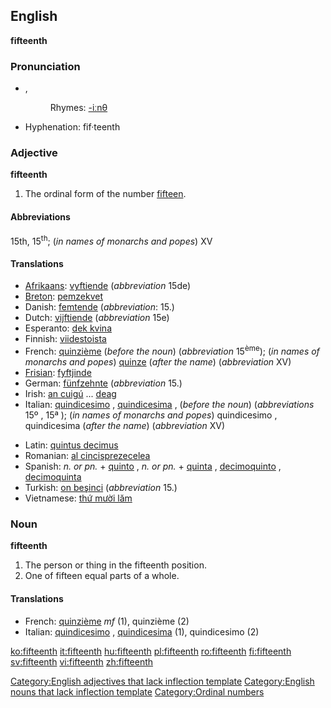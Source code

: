 ==English==
'''fifteenth'''

===Pronunciation===
*{{IPA|/ˌfɪfˈtiːnθ/}}, {{SAMPA|/%fIf"ti:nT/}}
*:Rhymes: [[Rhymes:English:-iːnθ|-iːnθ]]
*Hyphenation: fif·teenth

===Adjective===
'''fifteenth'''[[Category:English adjectives that lack inflection template]]

# The ordinal form of the number [[fifteen]].

====Abbreviations====
15th, 15<sup>th</sup>; (''in names of monarchs and popes'') XV

====Translations====
{{top}}
*[[Afrikaans]]: [[vyftiende]] (''abbreviation'' 15de)
*[[Breton]]: [[pemzekvet]]
*Danish: [[femtende]] (''abbreviation'': 15.)
*Dutch: [[vijftiende]] (''abbreviation'' 15e)
*Esperanto: [[dek kvina]]
*Finnish: [[viidestoista]]
*French: [[quinzième]] (''before the noun'') (''abbreviation'' 15<sup>ème</sup>); (''in names of monarchs and popes'') [[quinze]] (''after the name'') (''abbreviation'' XV)
*[[Frisian]]: [[fyftjinde]]
*German: [[fünfzehnte]] (''abbreviation'' 15.)
*Irish: [[an cuigú]] ... [[deag]]
*Italian: [[quindicesimo]] {{m}}, [[quindicesima]] {{f}}, (''before the noun'') (''abbreviations'' 15º {{m}}, 15ª {{f}}); (''in names of monarchs and popes'') quindicesimo {{m}}, quindicesima {{f}} (''after the name'') (''abbreviation'' XV)
{{mid}}
*Latin: [[quintus decimus]]
*Romanian: [[al cincisprezecelea]]
*Spanish: ''n. or pn.'' + [[quinto]] {{m}}, ''n. or pn.'' + [[quinta]] {{f}}, [[decimoquinto]] {{m}}, [[decimoquinta]] {{f}}
*Turkish: [[on beşinci]] (''abbreviation'' 15.)
*Vietnamese: [[thứ mười lăm]]
{{bottom}}

===Noun===
'''fifteenth'''[[Category:English nouns that lack inflection template]]

# The person or thing in the fifteenth position.
# One of fifteen equal parts of a whole.

====Translations====

*French: [[quinzième]] ''mf'' (1), quinzième {{m}} (2)
*Italian: [[quindicesimo]] {{m}}, [[quindicesima]] {{f}} (1), quindicesimo {{m}} (2)

[[Category:Ordinal numbers]]

[[ko:fifteenth]]
[[it:fifteenth]]
[[hu:fifteenth]]
[[pl:fifteenth]]
[[ro:fifteenth]]
[[fi:fifteenth]]
[[sv:fifteenth]]
[[vi:fifteenth]]
[[zh:fifteenth]]